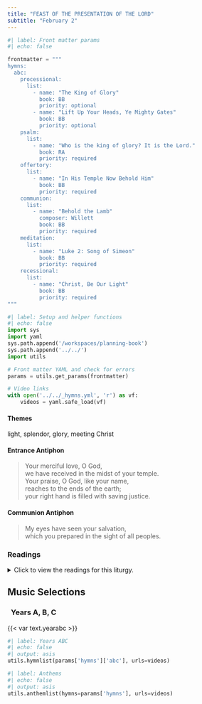 ```yaml
---
title: "FEAST OF THE PRESENTATION OF THE LORD"
subtitle: "February 2"
---
```


```python
#| label: Front matter params
#| echo: false

frontmatter = """
hymns:
  abc:
    processional:
      list:
        - name: "The King of Glory"
          book: BB
          priority: optional
        - name: "Lift Up Your Heads, Ye Mighty Gates"
          book: BB
          priority: optional
    psalm:
      list:
        - name: "Who is the king of glory? It is the Lord."
          book: RA
          priority: required
    offertory:
      list:
        - name: "In His Temple Now Behold Him"
          book: BB
          priority: required
    communion:
      list:
        - name: "Behold the Lamb"
          composer: Willett
          book: BB
          priority: required
    meditation:
      list:
        - name: "Luke 2: Song of Simeon"
          book: BB
          priority: required
    recessional:
      list:
        - name: "Christ, Be Our Light"
          book: BB
          priority: required
"""
```

```python
#| label: Setup and helper functions
#| echo: false
import sys
import yaml
sys.path.append('/workspaces/planning-book')
sys.path.append('../../')
import utils

# Front matter YAML and check for errors
params = utils.get_params(frontmatter)

# Video links
with open('../../_hymns.yml', 'r') as vf:
    videos = yaml.safe_load(vf)
```

:::  {.red}
#### **Themes**
:::

light, splendor, glory, meeting Christ

:::  {.red}
#### **Entrance Antiphon**
:::

> Your merciful love, O God,  
> we have received in the midst of your temple.  
> Your praise, O God, like your name,  
> reaches to the ends of the earth;  
> your right hand is filled with saving justice.

:::  {.red}
#### **Communion Antiphon**
:::

> My eyes have seen your salvation,  
> which you prepared in the sight of all peoples.

:::: {.content-visible when-format="html"}
::: {.red}
### Readings
:::

<details>
  <summary>Click to view the readings for this liturgy.</summary>

::: {.titlered}
### &nbsp; Years A, B, C
:::

::: {.red}
#### First Reading [Malachi 3:1-4]{style="float:right" .small}
:::
  
&emsp; Thus says the Lord GOD:  
Lo, I am sending my messenger  
&emsp; to prepare the way before me;  
And suddenly there will come to the temple  
&emsp; the LORD whom you seek,  
And the messenger of the covenant whom you desire.  
&emsp; Yes, he is coming, says the LORD of hosts.  
But who will endure the day of his coming?  
&emsp; And who can stand when he appears?  
For he is like the refiner’s fire,  
&emsp; or like the fuller’s lye.  
He will sit refining and purifying silver,  
&emsp; and he will purify the sons of Levi,  
Refining them like gold or like silver  
&emsp; that they may offer due sacrifice to the LORD.  
Then the sacrifice of Judah and Jerusalem  
&emsp; will please the LORD,  
&emsp; as in the days of old, as in years gone by.

***

::: {.red}
#### Responsorial Psalm [Psalm 24:7, 8, 9, 10]{style="float:right" .small}
:::

**[℟.]{.red}** **Who is this king of glory?  It is the Lord!**  

Lift up, O gates, your lintels;  
&emsp; reach up, you ancient portals,  
&emsp; that the king of glory may come in! **[℟.]{.red}**  

Who is this king of glory?  
&emsp; The LORD, strong and mighty,  
&emsp; the LORD, mighty in battle. **[℟.]{.red}**  

Lift up, O gates, your lintels;  
&emsp; reach up, you ancient portals,  
&emsp; that the king of glory may come in! **[℟.]{.red}**  

Who is this king of glory?  
&emsp; The LORD of hosts; he is the king of glory. **[℟.]{.red}**  

***

::: {.red}
#### Second Reading [Hebrews 2:14-18]{style="float:right" .small}
:::

Since the children share in blood and flesh,  
Jesus likewise shared in them,  
that through death he might destroy the one  
who has the power of death, that is, the Devil,  
and free those who through fear of death  
had been subject to slavery all their life.  
Surely he did not help angels  
but rather the descendants of Abraham;  
therefore, he had to become like his brothers and sisters  
in every way,  
that he might be a merciful and faithful high priest before God  
to expiate the sins of the people.  
Because he himself was tested through what he suffered,  
he is able to help those who are being tested.  

***

::: {.red}
#### Gospel Acclamation [Luke 2:32]{style="float:right" .small}
:::

**[℟.]{.red}** **Alleluia, alleluia.**  
A light of revelation to the Gentiles,  
and glory for your people Israel. **[℟.]{.red}**

***

::: {.red}
#### Gospel [Luke 2:22-40 or 2:22-32]{style="float:right" .small}
:::

When the days were completed for their purification  
according to the law of Moses,  
Mary and Joseph took Jesus up to Jerusalem  
to present him to the Lord,  
just as it is written in the law of the Lord,  
*Every male that opens the womb shall be consecrated to the Lord,*  
and to offer the sacrifice of  
*a pair of turtledoves or two young pigeons,*  
in accordance with the dictate in the law of the Lord.  

Now there was a man in Jerusalem whose name was Simeon.  
This man was righteous and devout,  
awaiting the consolation of Israel,  
and the Holy Spirit was upon him.  
It had been revealed to him by the Holy Spirit  
that he should not see death  
before he had seen the Christ of the Lord.  
He came in the Spirit into the temple;  
and when the parents brought in the child Jesus  
to perform the custom of the law in regard to him,  
he took him into his arms and blessed God, saying:  

&emsp; “Now, Master, you may let your servant go  
&emsp; &emsp; in peace, according to your word,  
&emsp; for my eyes have seen your salvation,  
&emsp; &emsp; which you prepared in the sight of all the peoples:  
&emsp; a light for revelation to the Gentiles,  
&emsp; &emsp; and glory for your people Israel.”  

The child’s father and mother were amazed at what was said about him;  
and Simeon blessed them and said to Mary his mother,  
“Behold, this child is destined  
for the fall and rise of many in Israel,  
and to be a sign that will be contradicted  
--and you yourself a sword will pierce--  
so that the thoughts of many hearts may be revealed.”  
There was also a prophetess, Anna,  
the daughter of Phanuel, of the tribe of Asher.  
She was advanced in years,  
having lived seven years with her husband after her marriage,  
and then as a widow until she was eighty-four.  
She never left the temple,  
but worshiped night and day with fasting and prayer.  
And coming forward at that very time,  
she gave thanks to God and spoke about the child  
to all who were awaiting the redemption of Jerusalem.  

When they had fulfilled all the prescriptions  
of the law of the Lord,  
they returned to Galilee, to their own town of Nazareth.  
The child grew and became strong, filled with wisdom;  
and the favor of God was upon him.  

[Or:]{.red}

When the days were completed for their purification  
according to the law of Moses,  
Mary and Joseph took Jesus up to Jerusalem  
to present him to the Lord,  
just as it is written in the law of the Lord,  
*Every male that opens the womb shall be consecrated to the Lord,*. 
and to offer the sacrifice of  
*a pair of turtledoves or two young pigeons,*  
in accordance with the dictate in the law of the Lord.  

Now there was a man in Jerusalem whose name was Simeon.  
This man was righteous and devout,  
awaiting the consolation of Israel,  
and the Holy Spirit was upon him.  
It had been revealed to him by the Holy Spirit  
that he should not see death  
before he had seen the Christ of the Lord.  
He came in the Spirit into the temple;  
and when the parents brought in the child Jesus  
to perform the custom of the law in regard to him,  
he took him into his arms and blessed God, saying:  

&emsp; “Now, Master, you may let your servant go  
&emsp; &emsp; in peace, according to your word,  
&emsp; for my eyes have seen your salvation,  
&emsp; &emsp; which you prepared in the sight of all the peoples:  
&emsp; a light for revelation to the Gentiles,  
&emsp; &emsp; and glory for your people Israel.”  

::: {.centered}
{{< var symbols.cross >}} &nbsp; {{< var symbols.cross >}} &nbsp; {{< var symbols.cross >}}
:::

</details>
::::

::: {.red}
## Music Selections
:::

::: {.titlered}
### &nbsp; Years A, B, C
:::
{{< var text.yearabc >}}

```python
#| label: Years ABC
#| echo: false
#| output: asis
utils.hymnlist(params['hymns']['abc'], urls=videos)
```

```python
#| label: Anthems
#| echo: false
#| output: asis
utils.anthemlist(hymns=params['hymns'], urls=videos)
```
